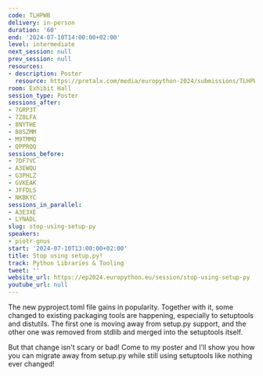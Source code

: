 ```yaml
---
code: TLHPWB
delivery: in-person
duration: '60'
end: '2024-07-10T14:00:00+02:00'
level: intermediate
next_session: null
prev_session: null
resources:
- description: Poster
  resource: https://pretalx.com/media/europython-2024/submissions/TLHPWB/resources/setup-py-A0_qCfqcAN.pdf
room: Exhibit Hall
session_type: Poster
sessions_after:
- 7GRP3T
- 7Z8LFA
- 8NYTHE
- B8SZMM
- M9TMMQ
- QPPRQQ
sessions_before:
- 7DF7VC
- A3EWQU
- G3PHLZ
- GVKEAK
- JFFDLS
- NKBKYC
sessions_in_parallel:
- A3E3XE
- LYNADL
slug: stop-using-setup-py
speakers:
- piotr-gnus
start: '2024-07-10T13:00:00+02:00'
title: Stop using setup.py!
track: Python Libraries & Tooling
tweet: ''
website_url: https://ep2024.europython.eu/session/stop-using-setup-py
youtube_url: null
---
```


The new pyproject.toml file gains in popularity. Together with it, some changed to existing packaging tools are happening, especially to setuptools and distutils. The first one is moving away from setup.py support, and the other one was removed from stdlib and merged into the setuptools itself.

But that change isn't scary or bad! Come to my poster and I'll show you how you can migrate away from setup.py while still using setuptools like nothing ever changed!
